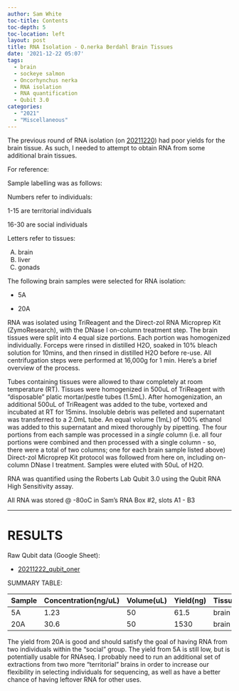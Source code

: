 ```yaml
---
author: Sam White
toc-title: Contents
toc-depth: 5
toc-location: left
layout: post
title: RNA Isolation - O.nerka Berdahl Brain Tissues
date: '2021-12-22 05:07'
tags: 
  - brain
  - sockeye salmon
  - Oncorhynchus nerka
  - RNA isolation
  - RNA quantification
  - Qubit 3.0
categories: 
  - "2021"
  - "Miscellaneous"
---
```

The previous round of RNA isolation (on [20211220](https://robertslab.github.io/sams-notebook/posts/2021/2021-12-20-RNA-Isolation---O.nerka-Berdahl-Tissues/)) had poor yields for the brain tissue. As such, I needed to attempt to obtain RNA from some additional brain tissues.

For reference:

Sample labelling was as follows:

Numbers refer to individuals:

1-15 are territorial individuals

16-30 are social individuals

Letters refer to tissues:

(A) brain
(B) liver
(C) gonads

The following brain samples were selected for RNA isolation:

- 5A

- 20A

RNA was isolated using TriReagent and the Direct-zol RNA Microprep Kit (ZymoResearch), with the DNase I on-column treatment step. The brain tissues were split into 4 equal size portions. Each portion was homogenized individually. Forceps were rinsed in distilled H2O, soaked in 10% bleach solution for 10mins, and then rinsed in distilled H2O before re-use. All centrifugation steps were performed at 16,000g for 1 min. Here’s a brief overview of the process.

Tubes containing tissues were allowed to thaw completely at room temperature (RT). Tissues were homogenized in 500uL of TriReagent with “disposable” platic mortar/pestle tubes (1.5mL). After homogenization, an additional 500uL of TriReagent was added to the tube, vortexed and incubated at RT for 15mins. Insoluble debris was pelleted and supernatant was transferred to a 2.0mL tube. An equal volume (1mL) of 100% ethanol was added to this supernatant and mixed thoroughly by pipetting. The four portions from each sample was processed in a _single_ column (i.e. all four portions were combined and then processed with a single column - so, there were a total of two columns; one for each brain sample listed above) Direct-zol Microprep Kit protocol was followed from here on, including on-column DNase I treatment. Samples were eluted with 50uL of H2O.

RNA was quantified using the Roberts Lab Qubit 3.0 using the Qubit RNA High Sensitivity assay.

All RNA was stored @ -80oC in Sam’s RNA Box #2, slots A1 - B3

---

# RESULTS

Raw Qubit data (Google Sheet):

- [20211222_qubit_oner](https://docs.google.com/spreadsheets/d/13Ki-2C7An2tI2bbQbOZsBWvijQhjNzJwoqk769HF8Fk/edit?usp=sharing)

SUMMARY TABLE:

| Sample | Concentration(ng/uL) | Volume(uL) | Yield(ng) | Tissue |
|--------|----------------------|------------|-----------|--------|
| 5A     | 1.23                 | 50         | 61.5      | brain  |
| 20A    | 30.6                 | 50         | 1530      | brain  |

The yield from 20A is good and should satisfy the goal of having RNA from two individuals within the "social" group. The yield from 5A is still low, but is potentially usable for RNAseq. I probably need to run an additional set of extractions from two more "territorial" brains in order to increase our flexibility in selecting individuals for sequencing, as well as have a better chance of having leftover RNA for other uses.
